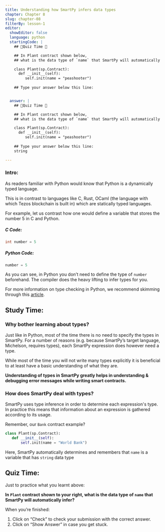 ```yaml
---
title: Understanding how SmartPy infers data types
chapter: Chapter 8
slug: chapter-08
filterBy: lesson-1
editor:
  showEditor: false
  language: python
  startingCode: |
    ## 🚨Quiz Time 🚨

    ## In Plant contract shown below, 
    ## what is the data type of `name` that SmartPy will automatically infer?

    class Plant(sp.Contract):
      def __init__(self):
         self.init(name = "peashooter")
    
    ## Type your answer below this line: 


  answer: |
    ## 🚨Quiz Time 🚨

    ## In Plant contract shown below, 
    ## what is the data type of `name` that SmartPy will automatically infer?

    class Plant(sp.Contract):
      def __init__(self):
         self.init(name = "peashooter")
    
    ## Type your answer below this line: 
    string

---
```


### Intro: 
As readers familiar with Python would know that Python is a dynamically typed language. 

This is in contrast to languages like C, Rust, OCaml (the language with which Tezos blockchain is built in) which are statically typed languages. 

For example, let us contrast how one would define a variable that stores the number 5 in C and Python. 

##### C Code: 

```cpp
int number = 5
```

##### Python Code: 

```python
number = 5
```

As you can see, in Python you don’t need to define the type of `number` beforehand. The compiler does the heavy lifting to infer types for you. 

For more information on type checking in Python, we recommend skimming through this [article](https://realpython.com/python-type-checking/). 


## Study Time: 

### Why bother learning about types? 
Just like in Python, most of the time there is no need to specify the types in SmartPy. For a number of reasons (e.g. because SmartPy’s target language, Michelson, requires types), each SmartPy expression does however need a type.

While most of the time you will not write many types explicitly it is beneficial to at least have a basic understanding of what they are. 

**Understanding of types in SmartPy greatly helps in understanding & debugging error messages while writing smart contracts.**

### How does SmartPy deal with types? 
SmartPy uses type inference in order to determine each expression's type. In practice this means that information about an expression is gathered according to its usage. 

Remember, our `Bank` contract example?

```python
class Plant(sp.Contract):
   def __init__(self):
       self.init(name = "World Bank")
```

Here, SmartPy automatically determines and remembers that `name` is a variable that has `string` data type

## Quiz Time: 

Just to practice what you learnt above: 

**In `Plant` contract shown to your right, what is the data type of `name` that SmartPy will automatically infer?**  

When you’re finished:

1. Click on “Check” to check your submission with the correct answer.
2. Click on “Show Answer” in case you get stuck.
